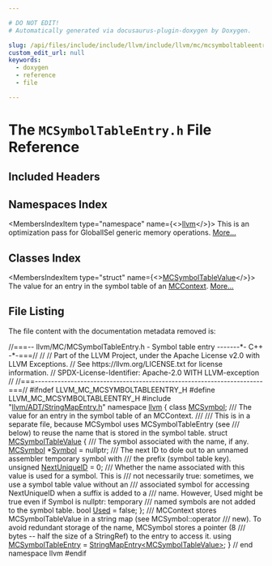 ```yaml
---

# DO NOT EDIT!
# Automatically generated via docusaurus-plugin-doxygen by Doxygen.

slug: /api/files/include/include/llvm/include/llvm/mc/mcsymboltableentry-h
custom_edit_url: null
keywords:
  - doxygen
  - reference
  - file

---
```





# The `MCSymbolTableEntry.h` File Reference

<DoxygenPage pluginConfig={pluginConfig}>



## Included Headers

<IncludesList>
<IncludesListItem
  filePath="llvm/ADT/StringMapEntry.h"
  permalink="/docs/api/files/include/include/llvm/include/llvm/adt/stringmapentry-h"
  isLocal="true" />
</IncludesList>

## Namespaces Index

<MembersIndex>

<MembersIndexItem
  type="namespace"
  name={<><a href="/docs/api/namespaces/llvm">llvm</a></>}>
This is an optimization pass for GlobalISel generic memory operations. <a href="/docs/api/namespaces/llvm/#details">More...</a>
</MembersIndexItem>

</MembersIndex>

## Classes Index

<MembersIndex>

<MembersIndexItem
  type="struct"
  name={<><a href="/docs/api/structs/llvm/mcsymboltablevalue">MCSymbolTableValue</a></>}>
The value for an entry in the symbol table of an <a href="/docs/api/classes/llvm/mccontext">MCContext</a>. <a href="/docs/api/structs/llvm/mcsymboltablevalue/#details">More...</a>
</MembersIndexItem>

</MembersIndex>


## File Listing

The file content with the documentation metadata removed is:

<ProgramListing>

<Link id="l00001" /><CodeLine lineNumber="1"><Highlight kind="comment">//===-- llvm/MC/MCSymbolTableEntry.h - Symbol table entry -------&#42;- C++ -&#42;-===//</Highlight><Highlight kind="normal"></Highlight></CodeLine>
<Link id="l00002" /><CodeLine lineNumber="2"><Highlight kind="normal"></Highlight><Highlight kind="comment">//</Highlight><Highlight kind="normal"></Highlight></CodeLine>
<Link id="l00003" /><CodeLine lineNumber="3"><Highlight kind="normal"></Highlight><Highlight kind="comment">// Part of the LLVM Project, under the Apache License v2.0 with LLVM Exceptions.</Highlight><Highlight kind="normal"></Highlight></CodeLine>
<Link id="l00004" /><CodeLine lineNumber="4"><Highlight kind="normal"></Highlight><Highlight kind="comment">// See https://llvm.org/LICENSE.txt for license information.</Highlight><Highlight kind="normal"></Highlight></CodeLine>
<Link id="l00005" /><CodeLine lineNumber="5"><Highlight kind="normal"></Highlight><Highlight kind="comment">// SPDX-License-Identifier: Apache-2.0 WITH LLVM-exception</Highlight><Highlight kind="normal"></Highlight></CodeLine>
<Link id="l00006" /><CodeLine lineNumber="6"><Highlight kind="normal"></Highlight><Highlight kind="comment">//</Highlight><Highlight kind="normal"></Highlight></CodeLine>
<Link id="l00007" /><CodeLine lineNumber="7"><Highlight kind="normal"></Highlight><Highlight kind="comment">//===----------------------------------------------------------------------===//</Highlight><Highlight kind="normal"></Highlight></CodeLine>
<Link id="l00008" /><CodeLine lineNumber="8"><Highlight kind="normal"></Highlight></CodeLine>
<Link id="l00009" /><CodeLine lineNumber="9"><Highlight kind="normal"></Highlight><Highlight kind="preprocessor">#ifndef LLVM&#95;MC&#95;MCSYMBOLTABLEENTRY&#95;H</Highlight><Highlight kind="normal"></Highlight></CodeLine>
<Link id="l00010" /><CodeLine lineNumber="10"><Highlight kind="normal"></Highlight><Highlight kind="preprocessor">#define LLVM&#95;MC&#95;MCSYMBOLTABLEENTRY&#95;H</Highlight><Highlight kind="normal"></Highlight></CodeLine>
<Link id="l00011" /><CodeLine lineNumber="11"><Highlight kind="normal"></Highlight></CodeLine>
<Link id="l00012" /><CodeLine lineNumber="12"><Highlight kind="normal"></Highlight><Highlight kind="preprocessor">#include &quot;<a href="/docs/api/files/include/include/llvm/include/llvm/adt/stringmapentry-h">llvm/ADT/StringMapEntry.h</a>&quot;</Highlight><Highlight kind="normal"></Highlight></CodeLine>
<Link id="l00013" /><CodeLine lineNumber="13"><Highlight kind="normal"></Highlight></CodeLine>
<Link id="l00014" /><CodeLine lineNumber="14"><Highlight kind="normal"></Highlight><Highlight kind="keyword">namespace </Highlight><Highlight kind="normal"><a href="/docs/api/namespaces/llvm">llvm</a> &#123;</Highlight></CodeLine>
<Link id="l00015" /><CodeLine lineNumber="15"><Highlight kind="normal"></Highlight></CodeLine>
<Link id="l00016" /><CodeLine lineNumber="16"><Highlight kind="normal"></Highlight><Highlight kind="keyword">class </Highlight><Highlight kind="normal"><a href="/docs/api/classes/llvm/mcsymbol">MCSymbol</a>;</Highlight></CodeLine>
<Link id="l00017" /><CodeLine lineNumber="17"><Highlight kind="normal"></Highlight><Highlight kind="comment"></Highlight></CodeLine>
<Link id="l00018" /><CodeLine lineNumber="18"><Highlight kind="comment">/// The value for an entry in the symbol table of an MCContext.</Highlight></CodeLine>
<Link id="l00019" /><CodeLine lineNumber="19"><Highlight kind="comment">///</Highlight></CodeLine>
<Link id="l00020" /><CodeLine lineNumber="20"><Highlight kind="comment">/// This is in a separate file, because MCSymbol uses MCSymbolTableEntry (see</Highlight></CodeLine>
<Link id="l00021" /><CodeLine lineNumber="21"><Highlight kind="comment">/// below) to reuse the name that is stored in the symbol table.</Highlight><Highlight kind="normal"></Highlight></CodeLine>
<Link id="l00022" /><CodeLine lineNumber="22" lineLink="/docs/api/structs/llvm/mcsymboltablevalue"><Highlight kind="normal"></Highlight><Highlight kind="keyword">struct </Highlight><Highlight kind="normal"><a href="/docs/api/structs/llvm/mcsymboltablevalue">MCSymbolTableValue</a> &#123;</Highlight><Highlight kind="comment"></Highlight></CodeLine>
<Link id="l00023" /><CodeLine lineNumber="23"><Highlight kind="comment">  /// The symbol associated with the name, if any.</Highlight><Highlight kind="normal"></Highlight></CodeLine>
<Link id="l00024" /><CodeLine lineNumber="24" lineLink="/docs/api/structs/llvm/mcsymboltablevalue/#af6ae1daee49ef18a9b2281ad2af994b2"><Highlight kind="normal">  <a href="/docs/api/classes/llvm/mcsymbol">MCSymbol</a> &#42;<a href="/docs/api/structs/llvm/mcsymboltablevalue/#af6ae1daee49ef18a9b2281ad2af994b2">Symbol</a> = </Highlight><Highlight kind="keyword">nullptr</Highlight><Highlight kind="normal">;</Highlight></CodeLine>
<Link id="l00025" /><CodeLine lineNumber="25"><Highlight kind="normal"></Highlight><Highlight kind="comment"></Highlight></CodeLine>
<Link id="l00026" /><CodeLine lineNumber="26"><Highlight kind="comment">  /// The next ID to dole out to an unnamed assembler temporary symbol with</Highlight></CodeLine>
<Link id="l00027" /><CodeLine lineNumber="27"><Highlight kind="comment">  /// the prefix (symbol table key).</Highlight><Highlight kind="normal"></Highlight></CodeLine>
<Link id="l00028" /><CodeLine lineNumber="28" lineLink="/docs/api/structs/llvm/mcsymboltablevalue/#a780367c73b768f312b9b440ab811a386"><Highlight kind="normal">  </Highlight><Highlight kind="keywordtype">unsigned</Highlight><Highlight kind="normal"> <a href="/docs/api/structs/llvm/mcsymboltablevalue/#a780367c73b768f312b9b440ab811a386">NextUniqueID</a> = 0;</Highlight></CodeLine>
<Link id="l00029" /><CodeLine lineNumber="29"><Highlight kind="normal"></Highlight><Highlight kind="comment"></Highlight></CodeLine>
<Link id="l00030" /><CodeLine lineNumber="30"><Highlight kind="comment">  /// Whether the name associated with this value is used for a symbol. This is</Highlight></CodeLine>
<Link id="l00031" /><CodeLine lineNumber="31"><Highlight kind="comment">  /// not necessarily true: sometimes, we use a symbol table value without an</Highlight></CodeLine>
<Link id="l00032" /><CodeLine lineNumber="32"><Highlight kind="comment">  /// associated symbol for accessing NextUniqueID when a suffix is added to a</Highlight></CodeLine>
<Link id="l00033" /><CodeLine lineNumber="33"><Highlight kind="comment">  /// name. However, Used might be true even if Symbol is nullptr: temporary</Highlight></CodeLine>
<Link id="l00034" /><CodeLine lineNumber="34"><Highlight kind="comment">  /// named symbols are not added to the symbol table.</Highlight><Highlight kind="normal"></Highlight></CodeLine>
<Link id="l00035" /><CodeLine lineNumber="35" lineLink="/docs/api/structs/llvm/mcsymboltablevalue/#a1e0f51ccf7e77ed2bedb5f5e8e68855c"><Highlight kind="normal">  </Highlight><Highlight kind="keywordtype">bool</Highlight><Highlight kind="normal"> <a href="/docs/api/structs/llvm/mcsymboltablevalue/#a1e0f51ccf7e77ed2bedb5f5e8e68855c">Used</a> = </Highlight><Highlight kind="keyword">false</Highlight><Highlight kind="normal">;</Highlight></CodeLine>
<Link id="l00036" /><CodeLine lineNumber="36"><Highlight kind="normal">&#125;;</Highlight></CodeLine>
<Link id="l00037" /><CodeLine lineNumber="37"><Highlight kind="normal"></Highlight><Highlight kind="comment"></Highlight></CodeLine>
<Link id="l00038" /><CodeLine lineNumber="38"><Highlight kind="comment">/// MCContext stores MCSymbolTableValue in a string map (see MCSymbol::operator</Highlight></CodeLine>
<Link id="l00039" /><CodeLine lineNumber="39"><Highlight kind="comment">/// new). To avoid redundant storage of the name, MCSymbol stores a pointer (8</Highlight></CodeLine>
<Link id="l00040" /><CodeLine lineNumber="40"><Highlight kind="comment">/// bytes -- half the size of a StringRef) to the entry to access it.</Highlight><Highlight kind="normal"></Highlight></CodeLine>
<Link id="l00041" /><CodeLine lineNumber="41" lineLink="/docs/api/namespaces/llvm/#a9f4cf9e4567dcf87070176a271b63e38"><Highlight kind="normal"></Highlight><Highlight kind="keyword">using </Highlight><Highlight kind="normal"><a href="/docs/api/namespaces/llvm/#a9f4cf9e4567dcf87070176a271b63e38">MCSymbolTableEntry</a> = <a href="/docs/api/classes/llvm/stringmapentry">StringMapEntry&lt;MCSymbolTableValue&gt;</a>;</Highlight></CodeLine>
<Link id="l00042" /><CodeLine lineNumber="42"><Highlight kind="normal"></Highlight></CodeLine>
<Link id="l00043" /><CodeLine lineNumber="43"><Highlight kind="normal">&#125; </Highlight><Highlight kind="comment">// end namespace llvm</Highlight><Highlight kind="normal"></Highlight></CodeLine>
<Link id="l00044" /><CodeLine lineNumber="44"><Highlight kind="normal"></Highlight></CodeLine>
<Link id="l00045" /><CodeLine lineNumber="45"><Highlight kind="normal"></Highlight><Highlight kind="preprocessor">#endif</Highlight></CodeLine>

</ProgramListing>

</DoxygenPage>
